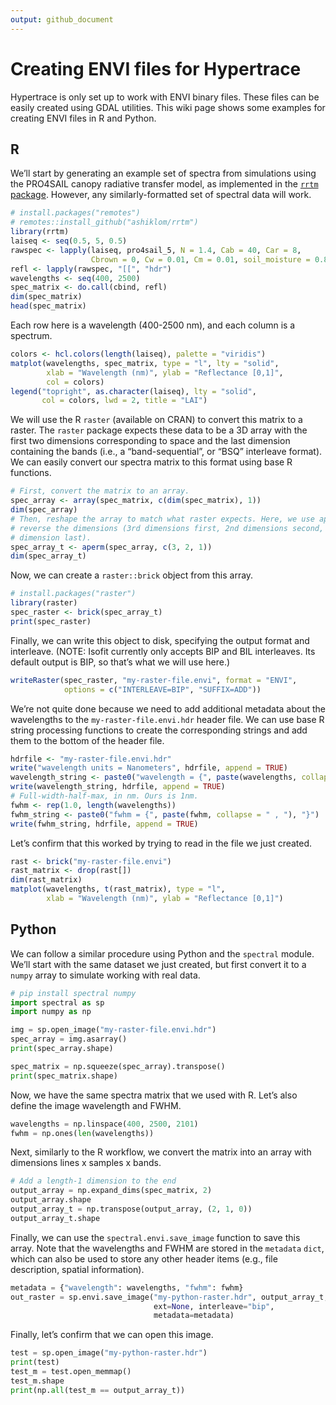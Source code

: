 ```yaml
---
output: github_document
---
```


# Creating ENVI files for Hypertrace

Hypertrace is only set up to work with ENVI binary files.
These files can be easily created using GDAL utilities.
This wiki page shows some examples for creating ENVI files in R and Python.

## R

We'll start by generating an example set of spectra from simulations using the PRO4SAIL canopy radiative transfer model, as implemented in the [`rrtm` package](https://github.com/ashiklom/rrtm).
However, any similarly-formatted set of spectral data will work.

```r
# install.packages("remotes")
# remotes::install_github("ashiklom/rrtm")
library(rrtm)
laiseq <- seq(0.5, 5, 0.5)
rawspec <- lapply(laiseq, pro4sail_5, N = 1.4, Cab = 40, Car = 8,
                  Cbrown = 0, Cw = 0.01, Cm = 0.01, soil_moisture = 0.8)
refl <- lapply(rawspec, "[[", "hdr")
wavelengths <- seq(400, 2500)
spec_matrix <- do.call(cbind, refl)
dim(spec_matrix)
head(spec_matrix)
```

Each row here is a wavelength (400-2500 nm), and each column is a spectrum.

```r
colors <- hcl.colors(length(laiseq), palette = "viridis") 
matplot(wavelengths, spec_matrix, type = "l", lty = "solid",
        xlab = "Wavelength (nm)", ylab = "Reflectance [0,1]",
        col = colors)
legend("topright", as.character(laiseq), lty = "solid",
       col = colors, lwd = 2, title = "LAI")
```

We will use the R `raster` (available on CRAN) to convert this matrix to a raster.
The `raster` package expects these data to be a 3D array with the first two dimensions corresponding to space and the last dimension containing the bands (i.e., a "band-sequential", or "BSQ" interleave format).
We can easily convert our spectra matrix to this format using base R functions.

```r
# First, convert the matrix to an array.
spec_array <- array(spec_matrix, c(dim(spec_matrix), 1))
dim(spec_array)
# Then, reshape the array to match what raster expects. Here, we use aperm to
# reverse the dimensions (3rd dimensions first, 2nd dimensions second, 1st
# dimension last).
spec_array_t <- aperm(spec_array, c(3, 2, 1))
dim(spec_array_t)
```

Now, we can create a `raster::brick` object from this array.

```r
# install.packages("raster")
library(raster)
spec_raster <- brick(spec_array_t)
print(spec_raster)
```

Finally, we can write this object to disk, specifying the output format and interleave.
(NOTE: Isofit currently only accepts BIP and BIL interleaves. Its default output is BIP, so that's what we will use here.)

```r
writeRaster(spec_raster, "my-raster-file.envi", format = "ENVI",
            options = c("INTERLEAVE=BIP", "SUFFIX=ADD"))
```

We're not quite done because we need to add additional metadata about the wavelengths to the `my-raster-file.envi.hdr` header file.
We can use base R string processing functions to create the corresponding strings and add them to the bottom of the header file.

```r
hdrfile <- "my-raster-file.envi.hdr"
write("wavelength units = Nanometers", hdrfile, append = TRUE)
wavelength_string <- paste0("wavelength = {", paste(wavelengths, collapse = " , "), "}")
write(wavelength_string, hdrfile, append = TRUE)
# Full-width-half-max, in nm. Ours is 1nm.
fwhm <- rep(1.0, length(wavelengths))
fwhm_string <- paste0("fwhm = {", paste(fwhm, collapse = " , "), "}")
write(fwhm_string, hdrfile, append = TRUE)
```

Let's confirm that this worked by trying to read in the file we just created.

```r
rast <- brick("my-raster-file.envi")
rast_matrix <- drop(rast[])
dim(rast_matrix)
matplot(wavelengths, t(rast_matrix), type = "l",
        xlab = "Wavelength (nm)", ylab = "Reflectance [0,1]")
```

## Python

We can follow a similar procedure using Python and the `spectral` module.
We'll start with the same dataset we just created, but first convert it to a `numpy` array to simulate working with real data.

```python
# pip install spectral numpy
import spectral as sp
import numpy as np

img = sp.open_image("my-raster-file.envi.hdr")
spec_array = img.asarray()
print(spec_array.shape)

spec_matrix = np.squeeze(spec_array).transpose()
print(spec_matrix.shape)
```

Now, we have the same spectra matrix that we used with R.
Let's also define the image wavelength and FWHM.

```python
wavelengths = np.linspace(400, 2500, 2101)
fwhm = np.ones(len(wavelengths))
```

Next, similarly to the R workflow, we convert the matrix into an array with dimensions lines x samples x bands.

```python
# Add a length-1 dimension to the end
output_array = np.expand_dims(spec_matrix, 2)
output_array.shape
output_array_t = np.transpose(output_array, (2, 1, 0))
output_array_t.shape
```

Finally, we can use the `spectral.envi.save_image` function to save this array.
Note that the wavelengths and FWHM are stored in the `metadata` `dict`, which can also be used to store any other header items (e.g., file description, spatial information).

```python
metadata = {"wavelength": wavelengths, "fwhm": fwhm}
out_raster = sp.envi.save_image("my-python-raster.hdr", output_array_t,
                                ext=None, interleave="bip",
                                metadata=metadata)
```

Finally, let's confirm that we can open this image.

```python
test = sp.open_image("my-python-raster.hdr")
print(test)
test_m = test.open_memmap()
test_m.shape
print(np.all(test_m == output_array_t))
```
